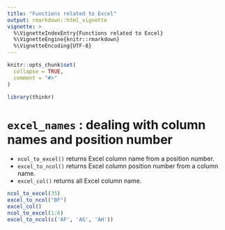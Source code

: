 ```yaml
---
title: "Functions related to Excel"
output: rmarkdown::html_vignette
vignette: >
  %\VignetteIndexEntry{Functions related to Excel}
  %\VignetteEngine{knitr::rmarkdown}
  %\VignetteEncoding{UTF-8}
---
```


```r
knitr::opts_chunk$set(
  collapse = TRUE,
  comment = "#>"
)
```

```r
library(thinkr)
```


# `excel_names` : dealing with column names and position number

- `ncol_to_excel()` returns Excel column name from a position number. 
- `excel_to_ncol()` returns Excel column position number from a column name. 
- `excel_col()` returns all Excel column name.


```r
ncol_to_excel(35)
excel_to_ncol("BF")
excel_col()
ncol_to_excel(1:6)
excel_to_ncol(c('AF', 'AG', 'AH'))
```


